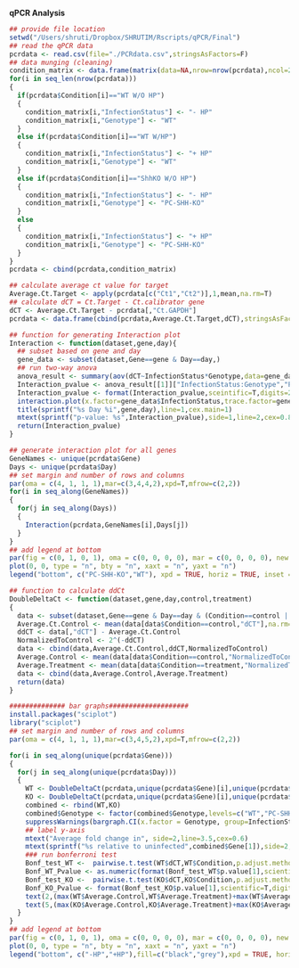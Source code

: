 **qPCR Analysis**

```r
## provide file location
setwd("/Users/shruti/Dropbox/SHRUTIM/Rscripts/qPCR/Final")
## read the qPCR data
pcrdata <- read.csv(file="./PCRdata.csv",stringsAsFactors=F) 
## data munging (cleaning)
condition_matrix <- data.frame(matrix(data=NA,nrow=nrow(pcrdata),ncol=2,dimnames=list(c(),c("InfectionStatus","Genotype"))))
for(i in seq_len(nrow(pcrdata)))
{
  if(pcrdata$Condition[i]=="WT W/O HP")
  {
    condition_matrix[i,"InfectionStatus"] <- "- HP"
    condition_matrix[i,"Genotype"] <- "WT"
  }
  else if(pcrdata$Condition[i]=="WT W/HP")
  {
    condition_matrix[i,"InfectionStatus"] <- "+ HP"
    condition_matrix[i,"Genotype"] <- "WT"
  }
  else if(pcrdata$Condition[i]=="ShhKO W/O HP")
  {
    condition_matrix[i,"InfectionStatus"] <- "- HP"
    condition_matrix[i,"Genotype"] <- "PC-SHH-KO"
  }
  else
  {
    condition_matrix[i,"InfectionStatus"] <- "+ HP"
    condition_matrix[i,"Genotype"] <- "PC-SHH-KO"
  }
}
pcrdata <- cbind(pcrdata,condition_matrix)
```

```r
## calculate average ct value for target
Average.Ct.Target <- apply(pcrdata[c("Ct1","Ct2")],1,mean,na.rm=T)
## calculate dCT = Ct.Target - Ct.calibrator gene
dCT <- Average.Ct.Target - pcrdata[,"Ct.GAPDH"]
pcrdata <- data.frame(cbind(pcrdata,Average.Ct.Target,dCT),stringsAsFactors=F)
```

```r
## function for generating Interaction plot 
Interaction <- function(dataset,gene,day){
  ## subset based on gene and day
  gene_data <- subset(dataset,Gene==gene & Day==day,)
  ## run two-way anova
  anova_result <- summary(aov(dCT~InfectionStatus*Genotype,data=gene_data))
  Interaction_pvalue <- anova_result[[1]]["InfectionStatus:Genotype","Pr(>F)"]
  Interaction_pvalue <- format(Interaction_pvalue,sceintific=T,digits=2)
  interaction.plot(x.factor=gene_data$InfectionStatus,trace.factor=gene_data$Genotype,response=-gene_data$dCT,lty=c(1,2),col=c(2:3),lwd=c(2,2),xlab="",ylab=sprintf("%s  (-dCt)",gene),legend=F)
  title(sprintf("%s Day %i",gene,day),line=1,cex.main=1)
  mtext(sprintf("p-value: %s",Interaction_pvalue),side=1,line=2,cex=0.8)
  return(Interaction_pvalue)
}

## generate interaction plot for all genes
GeneNames <- unique(pcrdata$Gene)
Days <- unique(pcrdata$Day)
## set margin and number of rows and columns
par(oma = c(4, 1, 1, 1),mar=c(3,4,4,2),xpd=T,mfrow=c(2,2))
for(i in seq_along(GeneNames))
{
  for(j in seq_along(Days))
  {
    Interaction(pcrdata,GeneNames[i],Days[j])
  }
}
## add legend at bottom
par(fig = c(0, 1, 0, 1), oma = c(0, 0, 0, 0), mar = c(0, 0, 0, 0), new = TRUE)
plot(0, 0, type = "n", bty = "n", xaxt = "n", yaxt = "n")
legend("bottom", c("PC-SHH-KO","WT"), xpd = TRUE, horiz = TRUE, inset = c(1,0.02), bty = "n", lty=c(1,2),col=c(2:3),lwd=c(2,2),title="Genotype",seg.len=2,cex=1,y.intersp=1)
```

```r
## function to calculate ddCt
DoubleDeltaCt <- function(dataset,gene,day,control,treatment)
{
  data <- subset(dataset,Gene==gene & Day==day & (Condition==control | Condition==treatment))
  Average.Ct.Control <- mean(data[data$Condition==control,"dCT"],na.rm=T)
  ddCT <- data[,"dCT"] - Average.Ct.Control
  NormalizedToControl <- 2^(-ddCT)
  data <- cbind(data,Average.Ct.Control,ddCT,NormalizedToControl) 
  Average.Control <- mean(data[data$Condition==control,"NormalizedToControl"],na.rm=T)
  Average.Treatment <- mean(data[data$Condition==treatment,"NormalizedToControl"],na.rm=T)
  data <- cbind(data,Average.Control,Average.Treatment)
  return(data)
}

############## bar graphs####################
install.packages("sciplot")
library("sciplot")
## set margin and number of rows and columns
par(oma = c(4, 1, 1, 1),mar=c(3,4,5,2),xpd=T,mfrow=c(2,2))

for(i in seq_along(unique(pcrdata$Gene)))
{
  for(j in seq_along(unique(pcrdata$Day)))
  {
    WT <- DoubleDeltaCt(pcrdata,unique(pcrdata$Gene)[i],unique(pcrdata$Day)[j],"WT W/O HP","WT W/HP")
    KO <- DoubleDeltaCt(pcrdata,unique(pcrdata$Gene)[i],unique(pcrdata$Day)[j],"ShhKO W/O HP","ShhKO W/HP")
    combined <- rbind(WT,KO)
    combined$Genotype <- factor(combined$Genotype,levels=c("WT","PC-SHH-KO"))
    suppressWarnings(bargraph.CI(x.factor = Genotype, group=InfectionStatus, response = NormalizedToControl, data = combined,main=sprintf("Day %i",combined$Day[1]),cex.main=1,lc=F,cex.axis=0.8))
    ## label y-axis
    mtext("Average fold change in", side=2,line=3.5,cex=0.6)
    mtext(sprintf("%s relative to uninfected",combined$Gene[1]),side=2,line=2.5,cex=0.6)
    ### run bonferroni test
    Bonf_test_WT <-  pairwise.t.test(WT$dCT,WT$Condition,p.adjust.method="bonf",pool.sd=F,paired=F)    
    Bonf_WT_Pvalue <- as.numeric(format(Bonf_test_WT$p.value[1],scientific=T,digits=1))
    Bonf_test_KO <-  pairwise.t.test(KO$dCT,KO$Condition,p.adjust.method="bonf",pool.sd=F,paired=F)    
    Bonf_KO_Pvalue <- format(Bonf_test_KO$p.value[1],scientific=T,digits=1)
    text(2,(max(WT$Average.Control,WT$Average.Treatment)+max(WT$Average.Control,WT$Average.Treatment)*0.2),labels=sprintf("pvalue= %s",Bonf_WT_Pvalue),cex=0.7)
    text(5,(max(KO$Average.Control,KO$Average.Treatment)+max(KO$Average.Control,KO$Average.Treatment)*0.5),labels=sprintf("pvalue= %s",Bonf_KO_Pvalue),cex=0.7)
  }
}
## add legend at bottom
par(fig = c(0, 1, 0, 1), oma = c(0, 0, 0, 0), mar = c(0, 0, 0, 0), new = TRUE)
plot(0, 0, type = "n", bty = "n", xaxt = "n", yaxt = "n")
legend("bottom", c("-HP","+HP"),fill=c("black","grey"),xpd = TRUE, horiz = TRUE, inset = c(1,0.02), bty = "n",title="Genotype",seg.len=2,cex=1,y.intersp=1)


```


